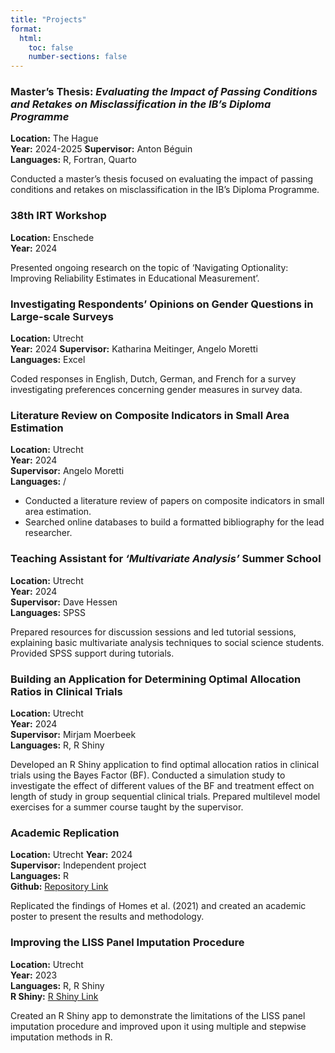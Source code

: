 ```yaml
---
title: "Projects"
format:
  html:
    toc: false
    number-sections: false
---
```


<div class="projects-container">

### Master's Thesis: *Evaluating the Impact of Passing Conditions and Retakes on Misclassification in the IB’s Diploma Programme*
**Location:** The Hague  
**Year:** 2024-2025 
**Supervisor:** Anton Béguin  
**Languages:** R, Fortran, Quarto

Conducted a master's thesis focused on evaluating the impact of passing conditions and retakes on misclassification in the IB’s Diploma Programme.

</div>

<div class="projects-container">

### 38th IRT Workshop
**Location:** Enschede  
**Year:** 2024

Presented ongoing research on the topic of 'Navigating Optionality: Improving Reliability Estimates in Educational Measurement'.  

### Investigating Respondents' Opinions on Gender Questions in Large-scale Surveys
**Location:** Utrecht  
**Year:** 2024 
**Supervisor:** Katharina Meitinger, Angelo Moretti  
**Languages:** Excel  

Coded responses in English, Dutch, German, and French for a survey investigating preferences concerning gender measures in survey data.

</div>

<div class="projects-container">

### Literature Review on Composite Indicators in Small Area Estimation
**Location:** Utrecht  
**Year:** 2024  
**Supervisor:** Angelo Moretti   
**Languages:** /  

- Conducted a literature review of papers on composite indicators in small area estimation.
- Searched online databases to build a formatted bibliography for the lead researcher.

</div>

<div class="projects-container">

### Teaching Assistant for *‘Multivariate Analysis’* Summer School 
**Location:** Utrecht  
**Year:** 2024  
**Supervisor:** Dave Hessen  
**Languages:** SPSS

Prepared resources for discussion sessions and led tutorial sessions, explaining basic multivariate analysis techniques to social science students. Provided SPSS support during tutorials.

</div>

<div class="projects-container">

### Building an Application for Determining Optimal Allocation Ratios in Clinical Trials
**Location:** Utrecht  
**Year:** 2024  
**Supervisor:** Mirjam Moerbeek  
**Languages:** R, R Shiny

Developed an R Shiny application to find optimal allocation ratios in clinical trials using the Bayes Factor (BF). Conducted a simulation study to investigate the effect of different values of the BF and treatment effect on length of study in group sequential clinical trials. Prepared multilevel model exercises for a summer course taught by the supervisor.

</div>

<div class="projects-container">

### Academic Replication
**Location:** Utrecht
**Year:** 2024  
**Supervisor:** Independent project  
**Languages:** R  
**Github:** [Repository Link](https://github.com/Adlieben/Homes-et-al.-2021-Replication) 

Replicated the findings of Homes et al. (2021) and created an academic poster to present the results and methodology.

</div>

<div class="projects-container">

### Improving the LISS Panel Imputation Procedure
**Location:** Utrecht  
**Year:** 2023  
**Languages:** R, R Shiny  
**R Shiny:** [R Shiny Link](https://wardeiling.shinyapps.io/imputation-simulator/)  

Created an R Shiny app to demonstrate the limitations of the LISS panel imputation procedure and improved upon it using multiple and stepwise imputation methods in R.

</div>

